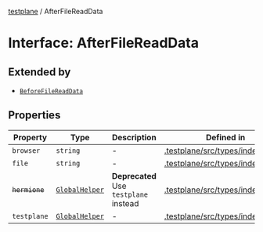 [testplane](../README.mdx) / AfterFileReadData

# Interface: AfterFileReadData

## Extended by

- [`BeforeFileReadData`](BeforeFileReadData.mdx)

## Properties

| Property | Type | Description | Defined in |
| ------ | ------ | ------ | ------ |
| `browser` | `string` | - | [.testplane/src/types/index.ts:176](https://github.com/gemini-testing/testplane/blob/57d0b182c37e21d8bdf52acbb137a028841767af/src/types/index.ts#L176) |
| `file` | `string` | - | [.testplane/src/types/index.ts:177](https://github.com/gemini-testing/testplane/blob/57d0b182c37e21d8bdf52acbb137a028841767af/src/types/index.ts#L177) |
| ~~`hermione`~~ | [`GlobalHelper`](GlobalHelper.mdx) | **Deprecated** Use `testplane` instead | [.testplane/src/types/index.ts:175](https://github.com/gemini-testing/testplane/blob/57d0b182c37e21d8bdf52acbb137a028841767af/src/types/index.ts#L175) |
| `testplane` | [`GlobalHelper`](GlobalHelper.mdx) | - | [.testplane/src/types/index.ts:171](https://github.com/gemini-testing/testplane/blob/57d0b182c37e21d8bdf52acbb137a028841767af/src/types/index.ts#L171) |
